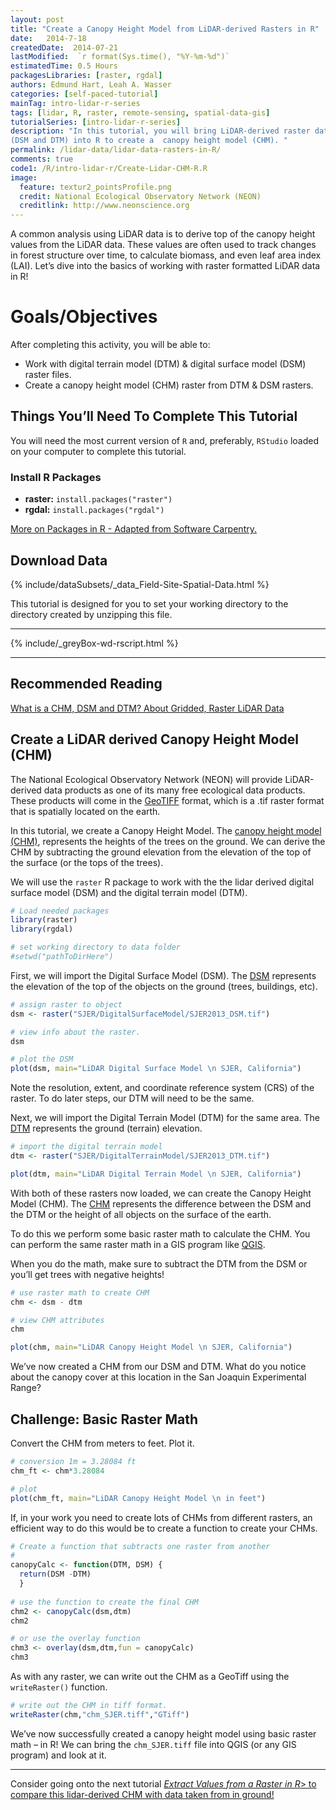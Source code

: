 ```yaml
---
layout: post
title: "Create a Canopy Height Model from LiDAR-derived Rasters in R"
date:   2014-7-18
createdDate:  2014-07-21
lastModified:  `r format(Sys.time(), "%Y-%m-%d")`
estimatedTime: 0.5 Hours
packagesLibraries: [raster, rgdal]
authors: Edmund Hart, Leah A. Wasser
categories: [self-paced-tutorial]
mainTag: intro-lidar-r-series
tags: [lidar, R, raster, remote-sensing, spatial-data-gis]
tutorialSeries: [intro-lidar-r-series]
description: "In this tutorial, you will bring LiDAR-derived raster data 
(DSM and DTM) into R to create a  canopy height model (CHM). "
permalink: /lidar-data/lidar-data-rasters-in-R/
comments: true
code1: /R/intro-lidar-r/Create-Lidar-CHM-R.R
image:
  feature: textur2_pointsProfile.png
  credit: National Ecological Observatory Network (NEON)
  creditlink: http://www.neonscience.org
---
```


A common analysis using LiDAR data is to derive top of the canopy height values 
from the LiDAR data. These values are often used to track changes in forest 
structure over time, to calculate biomass, and even leaf area index (LAI). Let's 
dive into the basics of working with raster formatted LiDAR data in R! 

<div id="objectives" markdown="1">

# Goals/Objectives
After completing this activity, you will be able to:

* Work with digital terrain model (DTM) & digital surface model (DSM) raster files. 
* Create a canopy height model (CHM) raster from DTM & DSM rasters. 

 
## Things You’ll Need To Complete This Tutorial
You will need the most current version of `R` and, preferably, `RStudio` loaded 
on your computer to complete this tutorial.

### Install R Packages

* **raster:** `install.packages("raster")`
* **rgdal:** `install.packages("rgdal")`

[More on Packages in R - Adapted from Software Carpentry.]({{site.baseurl}}/R/Packages-In-R/)

## Download Data
{% include/dataSubsets/_data_Field-Site-Spatial-Data.html %}

This tutorial is designed for you to set your working directory to the directory
created by unzipping this file.

****

{% include/_greyBox-wd-rscript.html %}

***

## Recommended Reading
<a href="{{ site.baseurl }}/remote-sensing/2_LiDAR-Data-Concepts_Activity2/">
What is a CHM, DSM and DTM? About Gridded, Raster LiDAR Data</a>

</div>

## Create a LiDAR derived Canopy Height Model (CHM)

The National Ecological Observatory Network (NEON) will provide LiDAR-derived 
data products as one of its many free ecological data products. These products 
will come in the 
[GeoTIFF](http://trac.osgeo.org/geotiff/ "geotiff (read more)") 
format, which is a .tif raster format that is spatially located on the earth. 

In this tutorial, we create a Canopy Height Model. The 
[canopy height model (CHM)]({{ site.baseurl }}/remote-sensing/2_LiDAR-Data-Concepts_Activity2/),
represents the heights of the trees on the ground. We can derive the CHM 
by subtracting the ground elevation from the elevation of the top of the surface 
(or the tops of the trees). 

We will use the `raster` R package to work with the the lidar derived digital 
surface model (DSM) and the digital terrain model (DTM). 

```r

# Load needed packages
library(raster)
library(rgdal)

# set working directory to data folder
#setwd("pathToDirHere")
```

First, we will import the Digital Surface Model (DSM). The 
[DSM]({{ base.url }}/remote-sensing/2_LiDAR-Data-Concepts_Activity2/)
represents the elevation of the top of the objects on the ground (trees, 
buildings, etc).

``` r

# assign raster to object
dsm <- raster("SJER/DigitalSurfaceModel/SJER2013_DSM.tif")

# view info about the raster.
dsm

# plot the DSM
plot(dsm, main="LiDAR Digital Surface Model \n SJER, California")

```

Note the resolution, extent, and coordinate reference system (CRS) of the raster. 
To do later steps, our DTM will need to be the same. 

Next, we will import the Digital Terrain Model (DTM) for the same area. The 
[DTM]({{ base.url }} /remote-sensing/2_LiDAR-Data-Concepts_Activity2/)
represents the ground (terrain) elevation.

```r

# import the digital terrain model
dtm <- raster("SJER/DigitalTerrainModel/SJER2013_DTM.tif")

plot(dtm, main="LiDAR Digital Terrain Model \n SJER, California")

```

With both of these rasters now loaded, we can create the Canopy Height Model 
(CHM). The 
[CHM ]({{ base.url }} /remote-sensing/2_LiDAR-Data-Concepts_Activity2/)
represents the difference between the DSM and the DTM or the height of all objects
on the surface of the earth. 

To do this we perform some basic raster math to calculate the CHM. You can 
perform the same raster math in a GIS program like 
[QGIS](http://www.qgis.org/en/site/ "QGIS").

When you do the math, make sure to subtract the DTM from the DSM or you'll get 
trees with negative heights!

```r

# use raster math to create CHM
chm <- dsm - dtm

# view CHM attributes
chm

plot(chm, main="LiDAR Canopy Height Model \n SJER, California")

```

We've now created a CHM from our DSM and DTM. What do you notice about the 
canopy cover at this location in the San Joaquin Experimental Range? 

<div id="challenge" markdown="1">
## Challenge: Basic Raster Math 

Convert the CHM from meters to feet. Plot it. 
</div>

``` r
# conversion 1m = 3.28084 ft
chm_ft <- chm*3.28084

# plot 
plot(chm_ft, main="LiDAR Canopy Height Model \n in feet")

```

If, in your work you need to create lots of CHMs from different rasters, an 
efficient way to do this would be to create a function to create your CHMs. 

``` r
# Create a function that subtracts one raster from another
# 
canopyCalc <- function(DTM, DSM) {
  return(DSM -DTM)
  }
    
# use the function to create the final CHM
chm2 <- canopyCalc(dsm,dtm)
chm2

# or use the overlay function
chm3 <- overlay(dsm,dtm,fun = canopyCalc) 
chm3 

```

As with any raster, we can write out the CHM as a GeoTiff using the 
`writeRaster()` function. 

```r
# write out the CHM in tiff format. 
writeRaster(chm,"chm_SJER.tiff","GTiff")

```

We've now successfully created a canopy height model using basic raster math -- in 
R! We can bring the `chm_SJER.tiff` file into QGIS (or any GIS program) and look 
at it. 

***

Consider going onto the next tutorial 
<a href="{{ site.baseurl }}/R/extract-raster-data-R/" target="_blank">*Extract Values from a Raster in R*> to compare this lidar-derived CHM with data taken from in ground!

